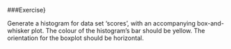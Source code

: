 
###Exercise}

Generate a histogram for data set 'scores', with an accompanying box-and-whisker plot.
The colour of the histogram's bar should be yellow. The orientation for the boxplot should be horizontal.

\begin{verbatim}
scores <-c(23,19,22,22,19,20,25,26,26,19,24,23,17,21,28,26)

par(mfrow=c(2,1)) # two rows , one column

hist(scores,main="Distribution of scores",xlab="scores",col="yellow")

boxplot(scores ,horizontal=TRUE)

par(mfrow =c(1,1)) #reset
\end{verbatim}
